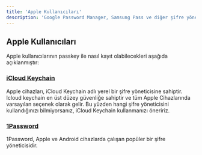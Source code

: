 ```yaml
---
title: 'Apple Kullanıcıları'
description: 'Google Password Manager, Samsung Pass ve diğer şifre yöneticilerini kullanarak passkey oluşturabilirsiniz.'
---
```






## Apple Kullanıcıları

Apple kullanıcılarının passkey ile nasıl kayıt olabilecekleri aşağıda açıklanmıştır:

### [iCloud Keychain](./icloud-keychain)
Apple cihazları, iCloud Keychain adlı yerel bir şifre yöneticisine sahiptir. Icloud keychain en üst düzey güvenliğe sahiptir ve tüm Apple Cihazlarında varsayılan seçenek olarak gelir. Bu yüzden hangi şifre yöneticisini kullandığınızı bilmiyorsanız, iCloud Keychain kullanmanızı öneririz.

### [1Password](./1password)
1Password, Apple ve Android cihazlarda çalışan popüler bir şifre yöneticisidir.
